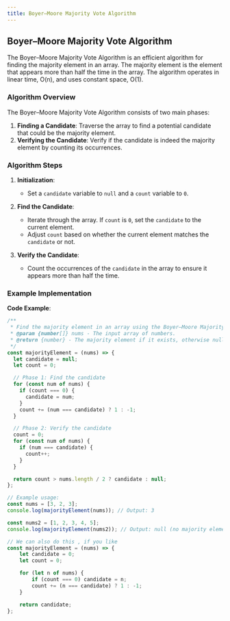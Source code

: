 ```yaml
---
title: Boyer–Moore Majority Vote Algorithm
---
```


## Boyer–Moore Majority Vote Algorithm

The Boyer–Moore Majority Vote Algorithm is an efficient algorithm for finding the majority element in an array. The majority element is the element that appears more than half the time in the array. The algorithm operates in linear time, O(n), and uses constant space, O(1).

### Algorithm Overview

The Boyer–Moore Majority Vote Algorithm consists of two main phases:

1. **Finding a Candidate**: Traverse the array to find a potential candidate that could be the majority element.
2. **Verifying the Candidate**: Verify if the candidate is indeed the majority element by counting its occurrences.

### Algorithm Steps

1. **Initialization**:
   - Set a `candidate` variable to `null` and a `count` variable to `0`.

2. **Find the Candidate**:
   - Iterate through the array. If `count` is `0`, set the `candidate` to the current element.
   - Adjust `count` based on whether the current element matches the `candidate` or not.

3. **Verify the Candidate**:
   - Count the occurrences of the `candidate` in the array to ensure it appears more than half the time.

### Example Implementation

**Code Example**:

```javascript
/**
 * Find the majority element in an array using the Boyer–Moore Majority Vote Algorithm.
 * @param {number[]} nums - The input array of numbers.
 * @return {number} - The majority element if it exists, otherwise null.
 */
const majorityElement = (nums) => {
  let candidate = null;
  let count = 0;

  // Phase 1: Find the candidate
  for (const num of nums) {
    if (count === 0) {
      candidate = num;
    }
    count += (num === candidate) ? 1 : -1;
  }

  // Phase 2: Verify the candidate
  count = 0;
  for (const num of nums) {
    if (num === candidate) {
      count++;
    }
  }

  return count > nums.length / 2 ? candidate : null;
};

// Example usage:
const nums = [3, 2, 3];
console.log(majorityElement(nums)); // Output: 3

const nums2 = [1, 2, 3, 4, 5];
console.log(majorityElement(nums2)); // Output: null (no majority element)

// We can also do this , if you like 
const majorityElement = (nums) => {
    let candidate = 0;
    let count = 0;

    for (let n of nums) {
        if (count === 0) candidate = n;
        count += (n === candidate) ? 1 : -1;
    }

    return candidate;
};
```